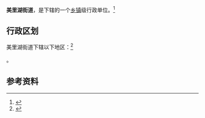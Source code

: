 {{中国乡级行政区|37/01/04/012/000}}

'''美里湖街道'''，是{{PRC admin/fullname|37/01/04/012/000|3}}下辖的一个[[乡镇|乡镇]]级行政单位。<ref>{{PRC admin/ref sgc|{{PRC admin/parent|37/01/04/012/000}}}}</ref>

== 行政区划 ==

美里湖街道下辖以下地区：<ref>{{PRC admin/ref sgc|37/01/04/012/000}}</ref>

{{PRC admin/children|37/01/04/012/000}}。

== 参考资料 ==

{{reflist}}

{{行政区划小作品}}
{{PRC admin/navcat|37/01/04/012/000}}
